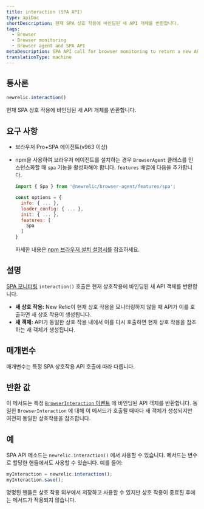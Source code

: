 ```yaml
---
title: interaction (SPA API)
type: apiDoc
shortDescription: 현재 SPA 상호 작용에 바인딩된 새 API 개체를 반환합니다.
tags:
  - Browser
  - Browser monitoring
  - Browser agent and SPA API
metaDescription: SPA API call for browser monitoring to return a new API object that is bound to the current interaction.
translationType: machine
---
```


## 통사론

```js
newrelic.interaction()
```

현재 SPA 상호 작용에 바인딩된 새 API 개체를 반환합니다.

## 요구 사항

* 브라우저 Pro+SPA 에이전트(v963 이상)

* npm을 사용하여 브라우저 에이전트를 설치하는 경우 `BrowserAgent` 클래스를 인스턴스화할 때 `spa` 기능을 활성화해야 합니다. `features` 배열에 다음을 추가합니다.

  ```js
  import { Spa } from '@newrelic/browser-agent/features/spa';

  const options = {
    info: { ... },
    loader_config: { ... },
    init: { ... },
    features: [
      Spa
    ]
  }
  ```

  자세한 내용은 [npm 브라우저 설치 설명서를](https://www.npmjs.com/package/@newrelic/browser-agent#new-relic-browser-agent) 참조하세요.

## 설명

[SPA 모니터링](/docs/browser/single-page-app-monitoring/get-started/introduction-single-page-app-monitoring) `interaction()` 호출은 현재 상호작용에 바인딩된 새 API 객체를 반환합니다.

* **새 상호 작용:** New Relic이 현재 상호 작용을 모니터링하지 않을 때 API가 이를 호출하면 새 상호 작용이 생성됩니다.
* **새 객체:** API가 동일한 상호 작용 내에서 이를 다시 호출하면 현재 상호 작용을 참조하는 새 객체가 생성됩니다.

## 매개변수

매개변수는 특정 SPA 상호작용 API 호출에 따라 다릅니다.

## 반환 값

이 메서드는 특정 [`BrowserInteraction` 이벤트](/docs/insights/explore-data/attributes/browser-default-attributes-insights#browserinteraction-attributes) 에 바인딩된 API 객체를 반환합니다. 동일한 `BrowserInteraction` 에 대해 이 메서드가 호출될 때마다 새 객체가 생성되지만 여전히 동일한 상호작용을 참조합니다.

## 예

SPA API 메소드는 `newrelic.interaction()` 에서 사용할 수 있습니다. 메서드는 변수로 할당한 핸들에서도 사용할 수 있습니다. 예를 들어:

```js
myInteraction = newrelic.interaction();
myInteraction.save();
```

명명된 핸들은 상호 작용 외부에서 저장하고 사용할 수 있지만 상호 작용이 종료된 후에는 메서드가 적용되지 않습니다.